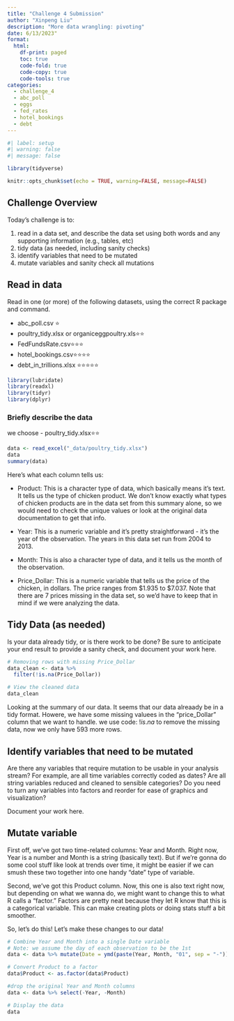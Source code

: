 ```yaml
---
title: "Challenge 4 Submission"
author: "Xinpeng Liu"
description: "More data wrangling: pivoting"
date: 6/13/2023"
format:
  html:
    df-print: paged
    toc: true
    code-fold: true
    code-copy: true
    code-tools: true
categories:
  - challenge_4
  - abc_poll
  - eggs
  - fed_rates
  - hotel_bookings
  - debt
---
```


```r
#| label: setup
#| warning: false
#| message: false

library(tidyverse)

knitr::opts_chunk$set(echo = TRUE, warning=FALSE, message=FALSE)
```

## Challenge Overview

Today's challenge is to:

1)  read in a data set, and describe the data set using both words and any supporting information (e.g., tables, etc)
2)  tidy data (as needed, including sanity checks)
3)  identify variables that need to be mutated
4)  mutate variables and sanity check all mutations

## Read in data

Read in one (or more) of the following datasets, using the correct R package and command.

-   abc_poll.csv ⭐
-   poultry_tidy.xlsx or organiceggpoultry.xls⭐⭐
-   FedFundsRate.csv⭐⭐⭐
-   hotel_bookings.csv⭐⭐⭐⭐
-   debt_in_trillions.xlsx ⭐⭐⭐⭐⭐

```r
library(lubridate)
library(readxl)
library(tidyr)
library(dplyr)
```

### Briefly describe the data

we choose - poultry_tidy.xlsx⭐⭐

```r
data <- read_excel("_data/poultry_tidy.xlsx")
data
summary(data)
```
Here's what each column tells us:

-   Product: This is a character type of data, which basically means it's text. It tells us the type of chicken product. We don't know exactly what types of chicken products are in the data set from this summary alone, so we would need to check the unique values or look at the original data documentation to get that info.

-   Year: This is a numeric variable and it's pretty straightforward - it's the year of the observation. The years in this data set run from 2004 to 2013.

-   Month: This is also a character type of data, and it tells us the month of the observation.

-   Price_Dollar: This is a numeric variable that tells us the price of the chicken, in dollars. The price ranges from $1.935 to $7.037. Note that there are 7 prices missing in the data set, so we'd have to keep that in mind if we were analyzing the data.

## Tidy Data (as needed)

Is your data already tidy, or is there work to be done? Be sure to anticipate your end result to provide a sanity check, and document your work here.

```r
# Removing rows with missing Price_Dollar
data_clean <- data %>%
  filter(!is.na(Price_Dollar))

# View the cleaned data
data_clean

```
Looking at the summary of our data. It seems that our data alreaady be in a tidy format. Howere, we have some missing valuees in the "price_Dollar" column that we want to handle. we use code: $!is.na$ to remove the missing data, now we only have 593 more rows.


## Identify variables that need to be mutated

Are there any variables that require mutation to be usable in your analysis stream? For example, are all time variables correctly coded as dates? Are all string variables reduced and cleaned to sensible categories? Do you need to turn any variables into factors and reorder for ease of graphics and visualization?

Document your work here.

## Mutate variable

First off, we've got two time-related columns: Year and Month. Right now, Year is a number and Month is a string (basically text). But if we're gonna do some cool stuff like look at trends over time, it might be easier if we can smush these two together into one handy "date" type of variable.

Second, we've got this Product column. Now, this one is also text right now, but depending on what we wanna do, we might want to change this to what R calls a "factor." Factors are pretty neat because they let R know that this is a categorical variable. This can make creating plots or doing stats stuff a bit smoother.

So, let's do this! Let's make these changes to our data!
```r
# Combine Year and Month into a single Date variable
# Note: we assume the day of each observation to be the 1st
data <- data %>% mutate(Date = ymd(paste(Year, Month, "01", sep = "-")))

# Convert Product to a factor
data$Product <- as.factor(data$Product)

#drop the original Year and Month columns
data <- data %>% select(-Year, -Month)

# Display the data
data
```



